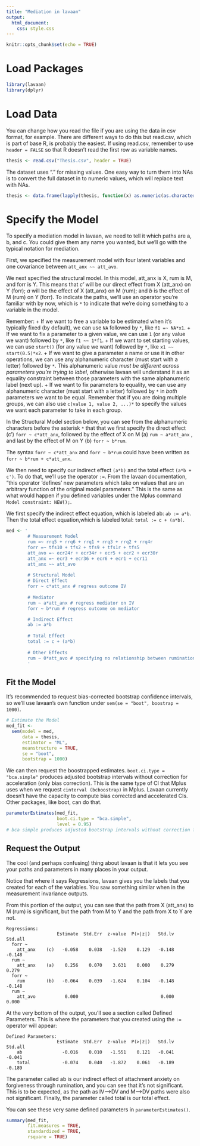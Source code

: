 ```yaml
---
title: "Mediation in lavaan"
output:
  html_document:
    css: style.css
---
```


```r
knitr::opts_chunk$set(echo = TRUE)
```

# Load Packages

```r
library(lavaan)
library(dplyr)
```

# Load Data

You can change how you read the file if you are using the data in csv format, for example. There are different ways to do this but read.csv, which is part of base R, is probably the easiest. If using read.csv, remember to use ```header = FALSE``` so that R doesn't read the first row as variable names.

```r
thesis <- read.csv("Thesis.csv", header = TRUE)
```

The dataset uses "." for missing values. One easy way to turn them into NAs is to convert the full dataset in to numeric values, which will replace text with NAs.

```r
thesis <- data.frame(lapply(thesis, function(x) as.numeric(as.character(x))))
```

# Specify the Model

To specify a mediation model in lavaan, we need to tell it which paths are a, b, and c. You could give them any name you wanted, but we'll go with the typical notation for mediation.

First, we specified the measurement model with four latent variables and one covariance between ```att_anx ~~ att_avo```.

We next specified the structural model. In this model, att_anx is X, rum is M, and forr is Y. This means that *c'* will be our direct effect from X (att_anx) on Y (forr); *a* will be the effect of X (att_anx) on M (rum); and *b* is the effect of M (rum) on Y (forr). To indicate the paths, we'll use an operator you're familiar with by now, which is ```*``` to indicate that we're doing something to a variable in the model.  

Remember:
+ If we want to free a variable to be estimated when it's typically fixed (by default), we can use ```NA``` followed by ```*```, like ```f1 =~ NA*x1```.
+ If we want to fix a parameter to a given value, we can use ```1``` (or any value we want) followed by ```*```, like ```f1 ~~ 1*f1```.
+ If we want to set starting values, we can use ```start()``` (for any value we want) followed by ```*```, like ```x1 ~~ start(0.5)*x2```.
+ If we want to give a parameter a name or use it in other operations, we can use any alphanumeric character (must start with a letter) followed by ```*```. This alphanumeric value *must be different across parameters you're trying to label*, otherwise lavaan will understand it as an equality constraint between those parameters with the same alphanumeric label (next up).
+ If we want to fix parameters to equality, we can use any alphanumeric character (must start with a letter) followed by ```*``` in *both* parameters we want to be equal. Remember that if you are doing multiple groups, we can also use ```c(value 1, value 2, ...)*``` to specify the values we want each parameter to take in each group.

In the Structural Model section below, you can see from the alphanumeric characters before the asterisk ```*``` that that we first specify the direct effect (c') ```forr ~ c*att_anx```, followed by the effect of X on M (a) ```rum ~ a*att_anx``` , and last by the effect of M on Y (b) ```forr ~ b*rum```.

The syntax ```forr ~ c*att_anx``` and ```forr ~ b*rum``` could have been written as ```forr ~ b*rum + c*att_anx```.

We then need to specify our indirect effect ```(a*b)``` and the total effect ```(a*b + c')```. To do that, we'll use the operator ```:=```. From the lavaan documentation, "this operator ‘defines’ new parameters which take on values that are an arbitrary function of the original model parameters." This is the same as what would happen if you defined variables under the Mplus command ```Model constraint: NEW();```.

We first specify the indirect effect equation, which is labeled ab: ```ab := a*b```. Then the total effect equation,which is labeled total: ```total := c + (a*b)```. 

```r
med <- '
        # Measurement Model
        rum =~ rrq5 + rrq6 + rrq1 + rrq3 + rrq2 + rrq4r
        forr =~ tfs10 + tfs2 + tfs9 + tfs1r + tfs5
        att_avo =~ ecr24r + ecr34r + ecr5 + ecr2 + ecr30r
        att_anx =~ ecr3 + ecr36 + ecr6 + ecr1 + ecr11
        att_anx ~~ att_avo
                    
        # Structural Model
        # Direct Effect
        forr ~ c*att_anx # regress outcome IV
                    
        # Mediator
        rum ~ a*att_anx # regress mediator on IV
        forr ~ b*rum # regress outcome on mediator

        # Indirect Effect
        ab := a*b
        
        # Total Effect
        total := c + (a*b)
                    
        # Other Effects
        rum ~ 0*att_avo # specifying no relationship between rumination & attach. avoidance
        '
```

## Fit the Model

It's recommended to request bias-corrected bootstrap confidence intervals, so we'll use lavaan's own function under ```sem(se = "boot", boostrap = 1000)```. 

```r
# Estimate the Model
med_fit <- 
  sem(model = med,
      data = thesis,
      estimator = "ML",
      meanstructure = TRUE,
      se = "boot",
      bootstrap = 1000)
```

We can then request the boostrapped estimates. ```boot.ci.type = "bca.simple"``` produces adjusted bootstrap intervals without correction for acceleration (only bias correction). This is the same type of CI that Mplus uses when we request ```cinterval (bcboostrap)``` in Mplus. Lavaan currently doesn't have the capacity to compute bias corrected and accelerated CIs. Other packages, like boot, can do that.

```r
parameterEstimates(med_fit, 
                   boot.ci.type = "bca.simple",
                   level = 0.95)
# bca simple produces adjusted bootstrap intervals without correction for acceleration (only bias correction)
```

## Request the Output

The cool (and perhaps confusing) thing about lavaan is that it lets you see your paths and parameters in many places in your output.

Notice that where it says Regressions, lavaan gives you the labels that you created for each of the variables. You saw something similar when in the measurement invariance outputs. 

From this portion of the output, you can see that the path from X (att_anx) to M (rum) is significant, but the path from M to Y and the path from X to Y are not.

```
Regressions:
                   Estimate  Std.Err  z-value  P(>|z|)   Std.lv  Std.all
  forr ~                                                                
    att_anx    (c)   -0.058    0.038   -1.520    0.129   -0.148   -0.148
  rum ~                                                                 
    att_anx    (a)    0.256    0.070    3.631    0.000    0.279    0.279
  forr ~                                                                
    rum        (b)   -0.064    0.039   -1.624    0.104   -0.148   -0.148
  rum ~                                                                 
    att_avo           0.000                               0.000    0.000

```

At the very bottom of the output, you'll see a section called Defined Parameters. This is where the parameters that you created using the ```:=``` operator will appear: 

```
Defined Parameters:
                   Estimate  Std.Err  z-value  P(>|z|)   Std.lv  Std.all
    ab               -0.016    0.010   -1.551    0.121   -0.041   -0.041
    total            -0.074    0.040   -1.872    0.061   -0.189   -0.189
```

The parameter called ab is our indirect effect of attachment anxiety on forgiveness through rumination, and you can see that it's not significant. This is to be expected, as the path as IV-->DV and M-->DV paths were also not significant. Finally, the parameter called total is our total effect.

You can see these very same defined parameters in ```parameterEstimates()```.

```r
summary(med_fit, 
        fit.measures = TRUE,
        standardized = TRUE,
        rsquare = TRUE)
```

